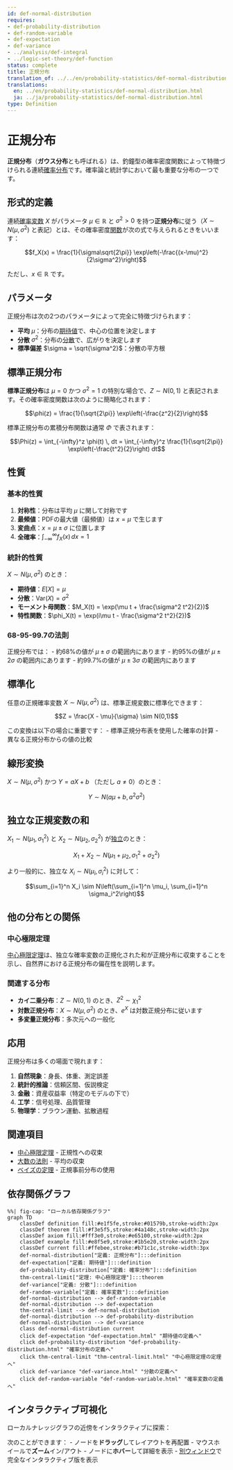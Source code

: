 ```yaml
---
id: def-normal-distribution
requires:
- def-probability-distribution
- def-random-variable
- def-expectation
- def-variance
- ../analysis/def-integral
- ../logic-set-theory/def-function
status: complete
title: 正規分布
translation_of: ../../en/probability-statistics/def-normal-distribution.qmd
translations:
  en: ../en/probability-statistics/def-normal-distribution.html
  ja: ../ja/probability-statistics/def-normal-distribution.html
type: Definition
---
```


# 正規分布 {#def-normal-distribution}

**正規分布**（**ガウス分布**とも呼ばれる）は、釣鐘型の確率密度関数によって特徴づけられる連続[確率分布](def-probability-distribution.qmd)です。確率論と統計学において最も重要な分布の一つです。

## 形式的定義

連続[確率変数](def-random-variable.qmd) $X$ がパラメータ $\mu \in \mathbb{R}$ と $\sigma^2 > 0$ を持つ**正規分布**に従う（$X \sim N(\mu, \sigma^2)$ と表記）とは、その確率密度[関数](../logic-set-theory/def-function.qmd)が次の式で与えられるときをいいます：

$$f_X(x) = \frac{1}{\sigma\sqrt{2\pi}} \exp\left(-\frac{(x-\mu)^2}{2\sigma^2}\right)$$

ただし、$x \in \mathbb{R}$ です。

## パラメータ

正規分布は次の2つのパラメータによって完全に特徴づけられます：

- **平均** $\mu$：分布の[期待値](def-expectation.qmd)で、中心の位置を決定します
- **分散** $\sigma^2$：分布の[分散](def-variance.qmd)で、広がりを決定します
- **標準偏差** $\sigma = \sqrt{\sigma^2}$：分散の平方根

## 標準正規分布

**標準正規分布**は $\mu = 0$ かつ $\sigma^2 = 1$ の特別な場合で、$Z \sim N(0,1)$ と表記されます。その確率密度関数は次のように簡略化されます：

$$\phi(z) = \frac{1}{\sqrt{2\pi}} \exp\left(-\frac{z^2}{2}\right)$$

標準正規分布の累積分布関数は通常 $\Phi$ で表されます：

$$\Phi(z) = \int_{-\infty}^z \phi(t) \, dt = \int_{-\infty}^z \frac{1}{\sqrt{2\pi}} \exp\left(-\frac{t^2}{2}\right) dt$$

## 性質

### 基本的性質

1. **対称性**：分布は平均 $\mu$ に関して対称です
2. **最頻値**：PDFの最大値（最頻値）は $x = \mu$ で生じます
3. **変曲点**：$x = \mu \pm \sigma$ に位置します
4. **全確率**：$\int_{-\infty}^{\infty} f_X(x) \, dx = 1$

### 統計的性質

$X \sim N(\mu, \sigma^2)$ のとき：

- **期待値**：$E[X] = \mu$
- **分散**：$\text{Var}(X) = \sigma^2$
- **モーメント母関数**：$M_X(t) = \exp(\mu t + \frac{\sigma^2 t^2}{2})$
- **特性関数**：$\phi_X(t) = \exp(i\mu t - \frac{\sigma^2 t^2}{2})$

### 68-95-99.7の法則

正規分布では：
- 約68%の値が $\mu \pm \sigma$ の範囲内にあります
- 約95%の値が $\mu \pm 2\sigma$ の範囲内にあります
- 約99.7%の値が $\mu \pm 3\sigma$ の範囲内にあります

## 標準化

任意の正規確率変数 $X \sim N(\mu, \sigma^2)$ は、標準正規変数に標準化できます：

$$Z = \frac{X - \mu}{\sigma} \sim N(0,1)$$

この変換は以下の場合に重要です：
- 標準正規分布表を使用した確率の計算
- 異なる正規分布からの値の比較

## 線形変換

$X \sim N(\mu, \sigma^2)$ かつ $Y = aX + b$ （ただし $a \neq 0$）のとき：

$$Y \sim N(a\mu + b, a^2\sigma^2)$$

## 独立な正規変数の和

$X_1 \sim N(\mu_1, \sigma_1^2)$ と $X_2 \sim N(\mu_2, \sigma_2^2)$ が[独立](def-independence.qmd)のとき：

$$X_1 + X_2 \sim N(\mu_1 + \mu_2, \sigma_1^2 + \sigma_2^2)$$

より一般的に、独立な $X_i \sim N(\mu_i, \sigma_i^2)$ に対して：

$$\sum_{i=1}^n X_i \sim N\left(\sum_{i=1}^n \mu_i, \sum_{i=1}^n \sigma_i^2\right)$$

## 他の分布との関係

### 中心極限定理

[中心極限定理](thm-central-limit.qmd)は、独立な確率変数の正規化された和が正規分布に収束することを示し、自然界における正規分布の偏在性を説明します。

### 関連する分布

- **カイ二乗分布**：$Z \sim N(0,1)$ のとき、$Z^2 \sim \chi^2_1$
- **対数正規分布**：$X \sim N(\mu, \sigma^2)$ のとき、$e^X$ は対数正規分布に従います
- **多変量正規分布**：多次元への一般化

## 応用

正規分布は多くの場面で現れます：

1. **自然現象**：身長、体重、測定誤差
2. **統計的推論**：信頼区間、仮説検定
3. **金融**：資産収益率（特定のモデルの下で）
4. **工学**：信号処理、品質管理
5. **物理学**：ブラウン運動、拡散過程

## 関連項目

- [中心極限定理](thm-central-limit.qmd) - 正規性への収束
- [大数の法則](thm-law-of-large-numbers.qmd) - 平均の収束
- [ベイズの定理](thm-bayes.qmd) - 正規事前分布の使用

## 依存関係グラフ

```mermaid
%%| fig-cap: "ローカル依存関係グラフ"
graph TD
    classDef definition fill:#e1f5fe,stroke:#01579b,stroke-width:2px
    classDef theorem fill:#f3e5f5,stroke:#4a148c,stroke-width:2px
    classDef axiom fill:#fff3e0,stroke:#e65100,stroke-width:2px
    classDef example fill:#e8f5e9,stroke:#1b5e20,stroke-width:2px
    classDef current fill:#ffebee,stroke:#b71c1c,stroke-width:3px
    def-normal-distribution["定義: 正規分布"]:::definition
    def-expectation["定義: 期待値"]:::definition
    def-probability-distribution["定義: 確率分布"]:::definition
    thm-central-limit["定理: 中心極限定理"]:::theorem
    def-variance["定義: 分散"]:::definition
    def-random-variable["定義: 確率変数"]:::definition
    def-normal-distribution --> def-random-variable
    def-normal-distribution --> def-expectation
    thm-central-limit --> def-normal-distribution
    def-normal-distribution --> def-probability-distribution
    def-normal-distribution --> def-variance
    class def-normal-distribution current
    click def-expectation "def-expectation.html" "期待値の定義へ"
    click def-probability-distribution "def-probability-distribution.html" "確率分布の定義へ"
    click thm-central-limit "thm-central-limit.html" "中心極限定理の定理へ"
    click def-variance "def-variance.html" "分散の定義へ"
    click def-random-variable "def-random-variable.html" "確率変数の定義へ"
```

## インタラクティブ可視化

ローカルナレッジグラフの近傍をインタラクティブに探索：

::: {.graph-viz data-id="def-normal-distribution" data-width="700" data-height="500"}
:::

次のことができます：
- ノードを**ドラッグ**してレイアウトを再配置
- マウスホイールで**ズーム**イン/アウト
- ノードに**ホバー**して詳細を表示
- [別ウィンドウ](../../output/interactive/ja/def-normal-distribution.html){target="_blank"}で完全なインタラクティブ版を表示
